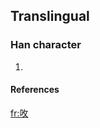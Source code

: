 ==Translingual==
===Han character===
{{Han char|rn=30|rad=口|as=04|sn=7|four=|canj=口人大 (ROK)}}
# {{defn|Han|sort=口04}}
====References====
{{Han ref|kx=0181.191|hdz=10590.031|uh=545A|ud=21594}}

[[fr:呚]]